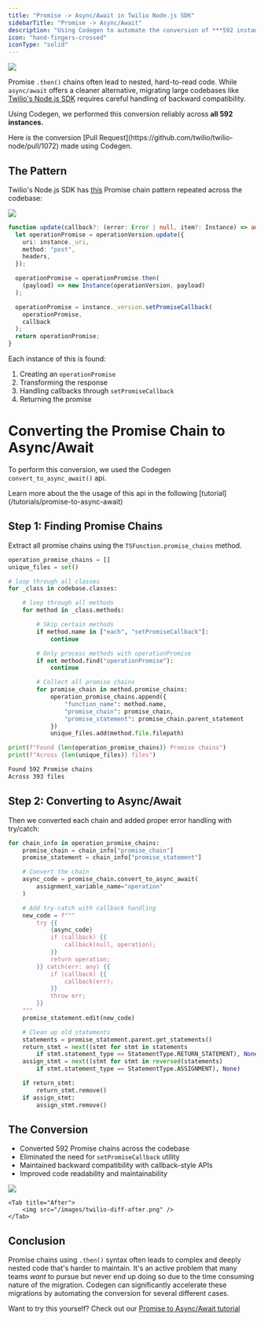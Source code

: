 ```yaml
---
title: "Promise -> Async/Await in Twilio Node.js SDK"
sidebarTitle: "Promise -> Async/Await"
description: "Using Codegen to automate the conversion of ***592 instances*** of Promise `.then` chains to `async/await` in Twilio's Node.js Repository"
icon: "hand-fingers-crossed"
iconType: "solid"
---
```


<img src="/images/async-await.png" />

Promise `.then()` chains often lead to nested, hard-to-read code. While `async/await` offers a cleaner alternative, migrating large codebases like [Twilio's Node.js SDK](https://github.com/twilio/twilio-node) requires careful handling of backward compatibility.


Using Codegen, we performed this conversion reliably across **all 592 instances.**

<Check>
Here is the conversion [Pull Request](https://github.com/twilio/twilio-node/pull/1072) made using Codegen.
</Check>

## The Pattern

 Twilio's Node.js SDK has [this](https://github.com/twilio/twilio-node/blob/9bc36951e300af5affff46a05bdd120c7d6ceec4/src/rest/accounts/v1/credential/aws.ts#L182) Promise chain pattern repeated across the codebase:

<img src="/images/twilio-then.png" />

```typescript
function update(callback?: (error: Error | null, item?: Instance) => any): Promise<Instance> {
  let operationPromise = operationVersion.update({
    uri: instance._uri,
    method: "post",
    headers,
  });

  operationPromise = operationPromise.then(
    (payload) => new Instance(operationVersion, payload)
  );

  operationPromise = instance._version.setPromiseCallback(
    operationPromise,
    callback
  );
  return operationPromise;
}
```

Each instance of this is found:
1. Creating an `operationPromise`
2. Transforming the response
3. Handling callbacks through `setPromiseCallback`
4. Returning the promise


# Converting the Promise Chain to Async/Await

To perform this conversion, we used the Codegen `convert_to_async_await()` api.

<Info>
Learn more about the the usage of this api in the following [tutorial](/tutorials/promise-to-async-await)
</Info>

## Step 1: Finding Promise Chains

Extract all promise chains using the `TSFunction.promise_chains` method.

```python
operation_promise_chains = []
unique_files = set()

# loop through all classes
for _class in codebase.classes:

    # loop through all methods
    for method in _class.methods:

        # Skip certain methods
        if method.name in ["each", "setPromiseCallback"]:
            continue

        # Only process methods with operationPromise
        if not method.find("operationPromise"):
            continue

        # Collect all promise chains
        for promise_chain in method.promise_chains:
            operation_promise_chains.append({
                "function_name": method.name,
                "promise_chain": promise_chain,
                "promise_statement": promise_chain.parent_statement
            })
            unique_files.add(method.file.filepath)

print(f"Found {len(operation_promise_chains)} Promise chains")
print(f"Across {len(unique_files)} files")
```

```bash
Found 592 Promise chains
Across 393 files
```


## Step 2: Converting to Async/Await

Then we converted each chain and added proper error handling with try/catch:

```python
for chain_info in operation_promise_chains:
    promise_chain = chain_info["promise_chain"]
    promise_statement = chain_info["promise_statement"]

    # Convert the chain
    async_code = promise_chain.convert_to_async_await(
        assignment_variable_name="operation"
    )

    # Add try-catch with callback handling
    new_code = f"""
        try {{
            {async_code}
            if (callback) {{
                callback(null, operation);
            }}
            return operation;
        }} catch(err: any) {{
            if (callback) {{
                callback(err);
            }}
            throw err;
        }}
    """
    promise_statement.edit(new_code)

    # Clean up old statements
    statements = promise_statement.parent.get_statements()
    return_stmt = next((stmt for stmt in statements
        if stmt.statement_type == StatementType.RETURN_STATEMENT), None)
    assign_stmt = next((stmt for stmt in reversed(statements)
        if stmt.statement_type == StatementType.ASSIGNMENT), None)

    if return_stmt:
        return_stmt.remove()
    if assign_stmt:
        assign_stmt.remove()
```

## The Conversion

- Converted 592 Promise chains across the codebase
- Eliminated the need for `setPromiseCallback` utility
- Maintained backward compatibility with callback-style APIs
- Improved code readability and maintainability

<Tabs>
    <Tab title="Before">
        <img src="/images/twilio-diff-before.png" />
    </Tab>

    <Tab title="After">
        <img src="/images/twilio-diff-after.png" />
    </Tab>
</Tabs>

## Conclusion

Promise chains using `.then()` syntax often leads to complex and deeply nested code that's harder to maintain. It's an active problem that many teams *want* to pursue but never end up doing so due to the time consuming nature of the migration.
Codegen can significantly accelerate these migrations by automating the conversion for several different cases.

Want to try this yourself? Check out our [Promise to Async/Await tutorial](/tutorials/promise-to-async-await)
